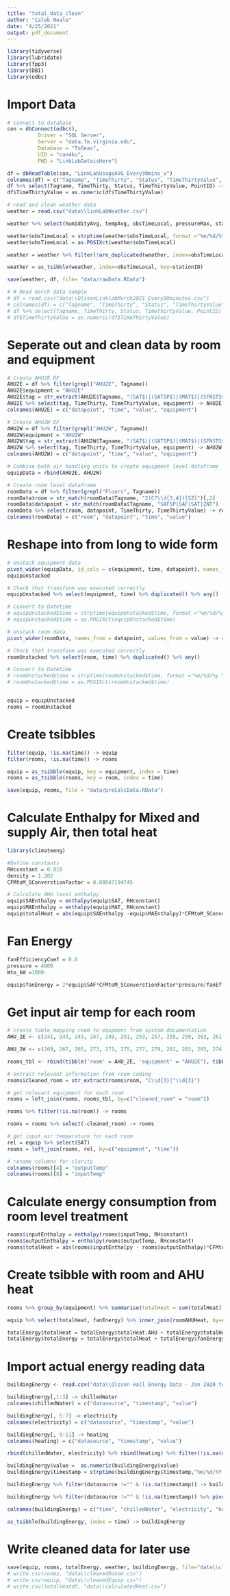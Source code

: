 ```yaml
---
title: "total_data_clean"
author: "Caleb Neale"
date: "4/25/2021"
output: pdf_document
---
```


```r
library(tidyverse)
library(lubridate)
library(fpp3)
library(DBI)
library(odbc)
```

# Import Data
```r
# connect to database
con = dbConnect(odbc(),
          Driver = "SQL Server",
          Server = "data.fm.virginia.edu",
          Database = "ToSeas",
          UID = "can4ku",
          PWD = "LinkLabDataisHere")

df = dbReadTable(con, "LinkLabUsageAVG_Every30mins_v")
colnames(df) = c("Tagname", "TimeThirty", "Status", "TimeThirtyValue", "PointID")
df %>% select(Tagname, TimeThirty, Status, TimeThirtyValue, PointID) -> df
df$TimeThirtyValue = as.numeric(df$TimeThirtyValue)

# read and clean weather data
weather = read.csv("data\\linkLabWeather.csv")

weather %>% select(humidityAvg, tempAvg, obsTimeLocal, pressureMax, stationID) -> weather

weather$obsTimeLocal = strptime(weather$obsTimeLocal, format ="%m/%d/%Y %H:%M")
weather$obsTimeLocal = as.POSIXct(weather$obsTimeLocal)

weather = weather %>% filter(!are_duplicated(weather, index=obsTimeLocal, key=stationID))

weather = as_tsibble(weather, index=obsTimeLocal, key=stationID) 

save(weather, df, file= "data/rawData.RData")

# # Read march data sample
# df = read.csv("data\\OlssonLinklabMarch2021_Every30minutes.csv")
# colnames(df) = c("Tagname", "TimeThirty", "Status", "TimeThirtyValue", "PointID")
# df %>% select(Tagname, TimeThirty, Status, TimeThirtyValue, PointID) -> df
# df$TimeThirtyValue = as.numeric(df$TimeThirtyValue)
```

# Seperate out and clean data by room and equipment
```r
# Create AHU2E DF
AHU2E = df %>% filter(grepl("AHU2E", Tagname))
AHU2E$equipment = "AHU2E"
AHU2E$tag = str_extract(AHU2E$Tagname, "(SAT$)|(SATSP$)|(MAT$)|(SFNSTS$)|(SFNC$)|(SFNVFDO$)|(RFNVFDO$)|(RFNSTS$)|(RFNC$)|(SAF$)|(SAFSP$)|(SAFS$)|(ZNT$)|(RFNSTS$)|(SFNVFDALA$)")
AHU2E %>% select(tag, TimeThirty, TimeThirtyValue, equipment) -> AHU2E
colnames(AHU2E) = c("datapoint", "time", "value", "equipment")

# Create AHU2W DF
AHU2W = df %>% filter(grepl("AHU2W", Tagname))
AHU2W$equipment = "AHU2W"
AHU2W$tag = str_extract(AHU2W$Tagname, "(SAT$)|(SATSP$)|(MAT$)|(SFNSTS$)|(SFNC$)|(SFNVFDO$)|(RFNVFDO$)|(RFNSTS$)|(RFNC$)|(SAF$)|(SAFSP$)|(SAFS$)|(ZNT$)|(RFNSTS$)|(SFNVFDALA$)")
AHU2W %>% select(tag, TimeThirty, TimeThirtyValue, equipment) -> AHU2W
colnames(AHU2W) = c("datapoint", "time", "value", "equipment")

# Combine both air handling units to create equipment level dataframe
equipData = rbind(AHU2E, AHU2W)

# Create room level dataframe
roomData = df %>% filter(grepl("Floors", Tagname))
roomData$room = str_match(roomData$Tagname, "2(C?\\d{3,4})[SZ]")[,2]
roomData$datapoint = str_match(roomData$Tagname, "SAFSP|SAF|SAT|ZNT")
roomData %>% select(room, datapoint, TimeThirty, TimeThirtyValue) -> roomData
colnames(roomData) = c("room", "datapoint", "time", "value")

```

# Reshape into from long to wide form
```r
# Unstack equipment data
pivot_wider(equipData, id_cols = c(equipment, time, datapoint), names_from = datapoint, values_from = value) -> 
equipUnstacked

# Check that transform was executed correctly 
equipUnstacked %>% select(equipment, time) %>% duplicated() %>% any()

# Convert to Datetime
# equipUnstacked$time = strptime(equipUnstacked$time, format ="%m/%d/%y %I:%M %p")
# equipUnstacked$time = as.POSIXct(equipUnstacked$time)

# Unstack room data
pivot_wider(roomData, names_from = datapoint, values_from = value) -> roomUnstacked

# Check that transform was executed correctly 
roomUnstacked %>% select(room, time) %>% duplicated() %>% any()

# Convert to Datetime
# roomUnstacked$time = strptime(roomUnstacked$time, format ="%m/%d/%y %I:%M %p")
# roomUnstacked$time = as.POSIXct(roomUnstacked$time)


equip = equipUnstacked
rooms = roomUnstacked

```

# Create tsibbles
```r
filter(equip, !is.na(time)) -> equip
filter(rooms, !is.na(time)) -> rooms

equip = as_tsibble(equip, key = equipment, index = time)
rooms = as_tsibble(rooms, key = room, index = time)

save(equip, rooms, file = "data/preCalcData.RData")
```

# Calculate Enthalpy for Mixed and supply Air, then total heat
```r
library(climateeng)

#Define constants
RHconstant = 0.010
density = 1.202
CFMtoM_SConverstionFactor = 0.00047194745

# Calculate AHU level enthalpy
equip$SAEnthalpy = enthalpy(equip$SAT, RHconstant) 
equip$MAEnthalpy = enthalpy(equip$MAT, RHconstant)
equip$totalHeat = abs(equip$SAEnthalpy -equip$MAEnthalpy)*CFMtoM_SConverstionFactor*equip$SAF*density

```

# Fan Energy
```r
fanEfficiencyCoef = 0.6
pressure = 4000
Wto_kW =1000

equip$fanEnergy = 2*equip$SAF*CFMtoM_SConverstionFactor*pressure/fanEfficiencyCoef/Wto_kW
```

# Get input air temp for each room
```r
# create table mapping room to equpment from system documentation
AHU_2E <- c(241, 243, 245, 247, 249, 251, 253, 257, 255, 259, 263, 261, 240, "C244", 244, 260, 213, 217, 225, 218, "C230", 220, "C210", "T212", "T218", "C216", "C214", "T210", 256, 229, 231, 223, "C227", "C211", 254, "C250", 258, "C213", 221) 

AHU_2W <- c(269, 267, 265, 273, 271, 275, 277, 279, 281, 283, 285, 274, 286, 204, 208, 272, 270, "C260", "C200", "C201", 203, 276, "C280", "C270", 211, 201)

rooms_tbl <- rbind(tibble('room' = AHU_2E, 'equipment' = "AHU2E"), tibble('room' = AHU_2W, 'equipment' = "AHU2W"))

# extract relevant information from room coding
rooms$cleaned_room = str_extract(rooms$room, "C\\d{3}|^\\d{3}")

# get relevant equipment for each room 
rooms = left_join(rooms, rooms_tbl, by=c("cleaned_room" = "room"))

rooms %>% filter(!is.na(room)) -> rooms

rooms = rooms %>% select(-cleaned_room) -> rooms

# get input air temperature for each room
rel = equip %>% select(SAT)
rooms = left_join(rooms, rel, by=c("equipment", "time"))

# rename columns for clarity
colnames(rooms)[4] = "outputTemp"
colnames(rooms)[8] = "inputTemp"

```

# Calculate energy consumption from room level treatment
```r
rooms$inputEnthalpy = enthalpy(rooms$inputTemp, RHconstant) 
rooms$outputEnthalpy = enthalpy(rooms$outputTemp, RHconstant)
rooms$totalHeat = abs(rooms$inputEnthalpy - rooms$outputEnthalpy)*CFMtoM_SConverstionFactor*rooms$SAF*density
```

# Create tsibble with room and AHU heat
```r
rooms %>% group_by(equipment) %>% summarise(totalHeat = sum(totalHeat)) -> roomAHUHeat

equip %>% select(totalHeat, fanEnergy) %>% inner_join(roomAHUHeat, by=c("time", "equipment"), suffix = c(".AHU", ".room")) -> totalEnergy

totalEnergy$totalHeat = totalEnergy$totalHeat.AHU + totalEnergy$totalHeat.room
totalEnergy$totalEnergy = totalEnergy$totalHeat + totalEnergy$fanEnergy
```

# Import actual energy reading data
```r
buildingEnergy <- read.csv("data\\Olsson Hall Energy Data - Jan 2020 to May 2021.csv")

buildingEnergy[,1:3] -> chilledWater
colnames(chilledWater) = c("datasource", "timestamp", "value")

buildingEnergy[, 5:7] -> electricity
colnames(electricity) = c("datasource", "timestamp", "value")

buildingEnergy[, 9:11] -> heating
colnames(heating) = c("datasource", "timestamp", "value")

rbind(chilledWater, electricity) %>% rbind(heating) %>% filter(!is.na(datasource)) -> buildingEnergy

buildingEnergy$value =  as.numeric(buildingEnergy$value)
buildingEnergy$timestamp = strptime(buildingEnergy$timestamp,"%m/%d/%Y %H:%M") %>% as.POSIXct()

buildingEnergy %>% filter(datasource !="" & !is.na(timestamp)) -> buildingEnergy

buildingEnergy %>% filter(datasource !="" & !is.na(timestamp)) %>% pivot_wider(names_from = datasource, values_from = value, values_fn = mean) -> buildingEnergy

colnames(buildingEnergy) = c("time", "chilledWater", "electricity", "heating")

as_tsibble(buildingEnergy, index = time) -> buildingEnergy

```


# Write cleaned data for later use
```r
save(equip, rooms, totalEnergy, weather, buildingEnergy, file="data\\cleanedData.Rdata")
# write.csv(rooms, "data\\cleanedRooom.csv")
# write.csv(equip, "data\\cleanedEquip.csv")
# write.csv(totalHeatdf, "data\\calculatedHeat.csv")
```